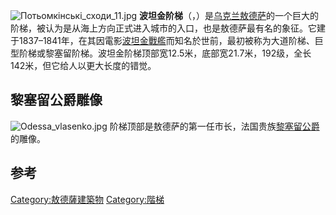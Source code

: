 {{unreferenced|time=2016-06-09T13:04:18+00:00}}
[[File:Потьомкінські_сходи_11.jpg|thumb]]
'''波坦金阶梯'''（{{lang-uk|Потьомкінські східці}}，{{lang-ru|Потемкинская лестница}}）是[[乌克兰|乌克兰]][[敖德萨|敖德萨]]的一个巨大的阶梯，被认为是从海上方向正式进入城市的入口，也是敖德萨最有名的象征。它建于1837–1841年，在其因電影[[波坦金戰艦|波坦金戰艦]]而知名於世前，最初被称为大道阶梯、巨型阶梯或黎塞留阶梯。波坦金阶梯顶部宽12.5米，底部宽21.7米，192级，全长142米，但它给人以更大长度的错觉。

==黎塞留公爵雕像==
[[File:Odessa_vlasenko.jpg|thumb]]
阶梯顶部是敖德萨的第一任市长，法国贵族[[阿尔芒-埃曼纽尔·迪普莱西_(黎塞留公爵)|黎塞留公爵]]的雕像。

==参考==
{{reflist}}
{{Odessa}}

[[Category:敖德薩建築物|Category:敖德薩建築物]]
[[Category:階梯|Category:階梯]]